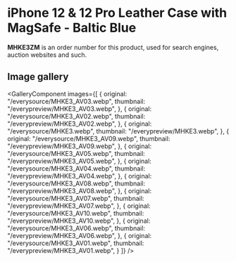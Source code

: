 
# iPhone 12 & 12 Pro Leather Case with MagSafe - Baltic Blue

<Callout type='info' emoji='👉🏻'>**MHKE3ZM** is an order number for this product, used for search engines, auction websites and such.</Callout>

## Image gallery

<GalleryComponent
    images={[
      {
        original: "/everysource/MHKE3_AV03.webp",
        thumbnail: "/everypreview/MHKE3_AV03.webp",
      },
      {
        original: "/everysource/MHKE3_AV02.webp",
        thumbnail: "/everypreview/MHKE3_AV02.webp",
      },
      {
        original: "/everysource/MHKE3.webp",
        thumbnail: "/everypreview/MHKE3.webp",
      },
      {
        original: "/everysource/MHKE3_AV09.webp",
        thumbnail: "/everypreview/MHKE3_AV09.webp",
      },
      {
        original: "/everysource/MHKE3_AV05.webp",
        thumbnail: "/everypreview/MHKE3_AV05.webp",
      },
      {
        original: "/everysource/MHKE3_AV04.webp",
        thumbnail: "/everypreview/MHKE3_AV04.webp",
      },
      {
        original: "/everysource/MHKE3_AV08.webp",
        thumbnail: "/everypreview/MHKE3_AV08.webp",
      },
      {
        original: "/everysource/MHKE3_AV07.webp",
        thumbnail: "/everypreview/MHKE3_AV07.webp",
      },
      {
        original: "/everysource/MHKE3_AV10.webp",
        thumbnail: "/everypreview/MHKE3_AV10.webp",
      },
      {
        original: "/everysource/MHKE3_AV06.webp",
        thumbnail: "/everypreview/MHKE3_AV06.webp",
      },
      {
        original: "/everysource/MHKE3_AV01.webp",
        thumbnail: "/everypreview/MHKE3_AV01.webp",
      }
    ]}
  />
